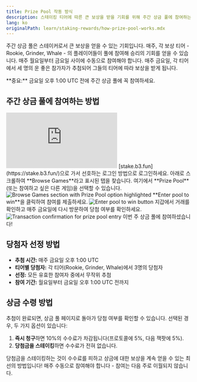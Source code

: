 ```yaml
---
title: Prize Pool 작동 방식
description: 스테이킹 티어에 따른 큰 보상을 받을 기회를 위해 주간 상금 풀에 참여하는 방법을 배우세요
lang: ko
originalPath: learn/staking-rewards/how-prize-pool-works.mdx
---
```

주간 상금 풀은 스테이커로서 큰 보상을 얻을 수 있는 기회입니다. 매주, 각 보상 티어 - Rookie, Grinder, Whale - 의 플레이어들이 풀에 참여해 승리의 기회를 얻을 수 있습니다. 매주 월요일부터 금요일 사이에 수동으로 참여해야 합니다. 매주 금요일, 각 티어에서 세 명의 운 좋은 참가자가 추첨되어 그들의 티어에 따라 보상을 받게 됩니다.

<Warning>
**중요:** 금요일 오후 1:00 UTC 전에 주간 상금 풀에 꼭 참여하세요.
</Warning>

## 주간 상금 풀에 참여하는 방법

<iframe
  className="w-full aspect-video rounded-xl"
  src="https://www.youtube.com/embed/XEdlAChE2i8"
  title="How to enter the weekly prize pool"
  frameBorder="0"
  allow="accelerometer; autoplay; clipboard-write; encrypted-media; gyroscope; picture-in-picture"
  allowFullScreen
></iframe>

<Steps>
<Step title="스테이킹 플랫폼으로 이동">
  [stake.b3.fun](https://stake.b3.fun/)으로 가서 선호하는 로그인 방법으로 로그인하세요.
</Step>

<Step title="상금 풀 접근">
  아래로 스크롤하여 **Browse Games**라고 표시된 탭을 찾습니다. 여기에서 **Prize Pool** (또는 참여하고 싶은 다른 게임)을 선택할 수 있습니다.
  
  <Frame>
    <img src="https://s3.amazonaws.com/helpscout.net/docs/assets/685306b72e0550277aa9250e/images/6880ea7dc11e7d14547191e4/file-xXz4Fcqmmj.png" alt="Browse Games section with Prize Pool option highlighted" />
  </Frame>
</Step>

<Step title="풀에 참여">
  **Enter pool to win**을 클릭하여 참여를 제출하세요.
  
  <Frame>
    <img src="https://s3.amazonaws.com/helpscout.net/docs/assets/685306b72e0550277aa9250e/images/6880eb17a309495486d152cd/file-3uPZmMsaXY.png" alt="Enter pool to win button" />
  </Frame>
</Step>

<Step title="참여 확인">
  지갑에서 거래를 확인하고 매주 금요일에 다시 방문하여 당첨 여부를 확인하세요.
  
  <Frame>
    <img src="https://s3.amazonaws.com/helpscout.net/docs/assets/685306b72e0550277aa9250e/images/6880eb40a309495486d152cf/file-mlKLA9msK1.png" alt="Transaction confirmation for prize pool entry" />
  </Frame>
  
  <Check>
    이번 주 상금 풀에 참여하셨습니다!
  </Check>
</Step>
</Steps>

## 당첨자 선정 방법

- **추첨 시간:** 매주 금요일 오후 1:00 UTC
- **티어별 당첨자:** 각 티어(Rookie, Grinder, Whale)에서 3명의 당첨자
- **선정:** 모든 유효한 참여자 중에서 무작위 추첨
- **참여 기간:** 월요일부터 금요일 오후 1:00 UTC 전까지

## 상금 수령 방법

추첨이 완료되면, 상금 풀 페이지로 돌아가 당첨 여부를 확인할 수 있습니다. 선택된 경우, 두 가지 옵션이 있습니다:

1. **즉시 청구**하면 10%의 수수료가 차감됩니다(프로토콜에 5%, 다음 잭팟에 5%).
2. **당첨금을 스테이킹**하면 수수료가 전혀 없습니다.

<Tip>
당첨금을 스테이킹하는 것이 수수료를 피하고 상금에 대한 보상을 계속 얻을 수 있는 최선의 방법입니다!
</Tip>

<Note>
매주 수동으로 참여해야 합니다 - 참여는 다음 주로 이월되지 않습니다.
</Note>
